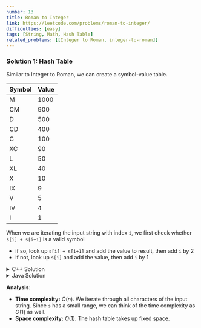 ```yaml
---
number: 13
title: Roman to Integer
link: https://leetcode.com/problems/roman-to-integer/
difficulties: [easy]
tags: [String, Math, Hash Table]
related_problems: [[Integer to Roman, integer-to-roman]]
---
```



<h3 id="solution_1">Solution 1: Hash Table</h3>

Similar to <Link to="/en/solution/integer-to-roman">Integer to Roman</Link>, we can create a symbol-value table.

| Symbol | Value |
| ------ | ----- |
| M      | 1000  |
| CM     | 900   |
| D      | 500   |
| CD     | 400   |
| C      | 100   |
| XC     | 90    |
| L      | 50    |
| XL     | 40    |
| X      | 10    |
| IX     | 9     |
| V      | 5     |
| IV     | 4     |
| I      | 1     |

When we are iterating the input string with index `i`, we first check whether `s[i] + s[i+1]` is a valid symbol

- if so, look up `s[i] + s[i+1]` and add the value to result, then add `i` by 2
- if not, look up `s[i]` and add the value, then add `i` by 1

<details class="code-details">
    <summary>C++ Solution</summary>

```cpp
class Solution {
public:
    int romanToInt(string s) {
        unordered_map<string, int> symbolValues{
            {"M", 1000}, {"CM", 900}, {"D", 500}, {"CD", 400}, {"C", 100}, {"XC", 90},
            {"L", 50}, {"XL", 40}, {"X", 10}, {"IX", 9}, {"V", 5}, {"IV", 4}, {"I", 1}
        };

        int n = s.length();
        int result = 0;

        for (int i = 0; i < n; i++) {
            if (i < n - 1 && symbolValues.count(s.substr(i, 2)) > 0) {
                result += symbolValues[s.substr(i, 2)];
                i++;
            }
            else {
                result += symbolValues[s.substr(i, 1)];
            }
        }

        return result;
    }
};
```

</details>

<details class="code-details">
    <summary>Java Solution</summary>

```java
class Solution {
    public int romanToInt(String s) {
        Map<String, Integer> symbolValues = new HashMap<>();
        symbolValues.put("M", 1000);
        symbolValues.put("CM", 900);
        symbolValues.put("D", 500);
        symbolValues.put("CD", 400);
        symbolValues.put("C", 100);
        symbolValues.put("XC", 90);
        symbolValues.put("L", 50);
        symbolValues.put("XL", 40);
        symbolValues.put("X", 10);
        symbolValues.put("IX", 9);
        symbolValues.put("V", 5);
        symbolValues.put("IV", 4);
        symbolValues.put("I", 1);

        int n = s.length();
        int result = 0;

        for (int i = 0; i < n; i++) {
            if (i < n - 1 && symbolValues.containsKey(s.substring(i, i + 2))) {
                result += symbolValues.get(s.substring(i, i + 2));
                i++;
            }
            else {
                result += symbolValues.get(s.substring(i, i + 1));
            }
        }

        return result;
    }
}
```

</details>

**Analysis:**

- **Time complexity:** $O(n)$. We iterate through all characters of the input string. Since <code>s</code> has a small range, we can think of the time complexity as $O(1)$ as well.
- **Space complexity:** $O(1)$. The hash table takes up fixed space.
